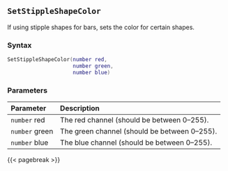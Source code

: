 ## `SetStippleShapeColor`

If using stipple shapes for bars, sets the color for certain shapes.

### Syntax {-}

``` .lua
SetStippleShapeColor(number red,
                     number green,
                     number blue)
```


### Parameters {-}

**Parameter** | **Description**
| :-- | :-- |
|`number` red | The red channel (should be between 0--255). | 
|`number` green | The green channel (should be between 0--255). | 
|`number` blue | The blue channel (should be between 0--255). |


{{< pagebreak >}}